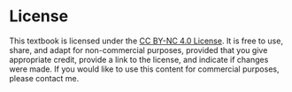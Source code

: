 # License {.unnumbered}

This textbook is licensed under the [CC BY-NC 4.0 License](https://creativecommons.org/licenses/by-nc/4.0/).
It is free to use, share, and adapt for non-commercial purposes, provided that you give appropriate credit, provide a link to the license, and indicate if changes were made.
If you would like to use this content for commercial purposes, please contact me.